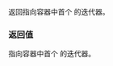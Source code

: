 {{cpp/chrono/tzdb_list/title|1=begin}}
{{cpp/chrono/tzdb_list/navbar}}
{{dcl begin}}
{{dcl|since=c++20|1=
const_iterator begin() const noexcept;
}}
{{dcl|since=c++20|1=
const_iterator cbegin() const noexcept;
}}
{{dcl end}}

返回指向容器中首个 {{lc|std::chrono::tzdb}} 的迭代器。

=== 返回值 ===
指向容器中首个 {{lc|std::chrono::tzdb}} 的迭代器。

{{langlinks|en|ja|ru}}